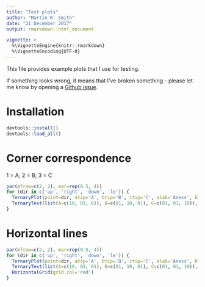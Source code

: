 ```yaml
---
title: "Test plots"
author: "Martin R. Smith"
date: "21 December 2017"
output: rmarkdown::html_document

vignette: >
  %\VignetteEngine{knitr::rmarkdown}
  %\VignetteEncoding{UTF-8}
---
```


This file provides example plots that I use for testing.

If something looks wrong, it means that I've broken something - please 
let me know by opening a [Github issue](https://github.com/ms609/Ternary/issues).


# Installation

```R
devtools::install()
devtools::load_all()
```

# Corner correspondence

1 = A; 2 = B; 3 = C

```R
par(mfrow=c(2, 2), mar=rep(0.5, 4))
for (dir in c('up', 'right', 'down', 'le')) {
  TernaryPlot(point=dir, atip='A', btip='B', ctip='C', alab='Aness', blab='Bness', clab='Cness')
  TernaryText(list(A=c(10, 01, 01), B=c(01, 10, 01), C=c(01, 01, 10)), col=cbPalette8[4], font=2)
}
```

# Horizontal lines

```R
par(mfrow=c(2, 2), mar=rep(0.5, 4))
for (dir in c('up', 'right', 'down', 'le')) {
  TernaryPlot(point=dir, atip='A', btip='B', ctip='C', alab='Aness', blab='Bness', clab='Cness')
  TernaryText(list(A=c(10, 01, 01), B=c(01, 10, 01), C=c(01, 01, 10)), col=cbPalette8[4], font=2)
  HorizontalGrid(grid.col='red')
}
```
